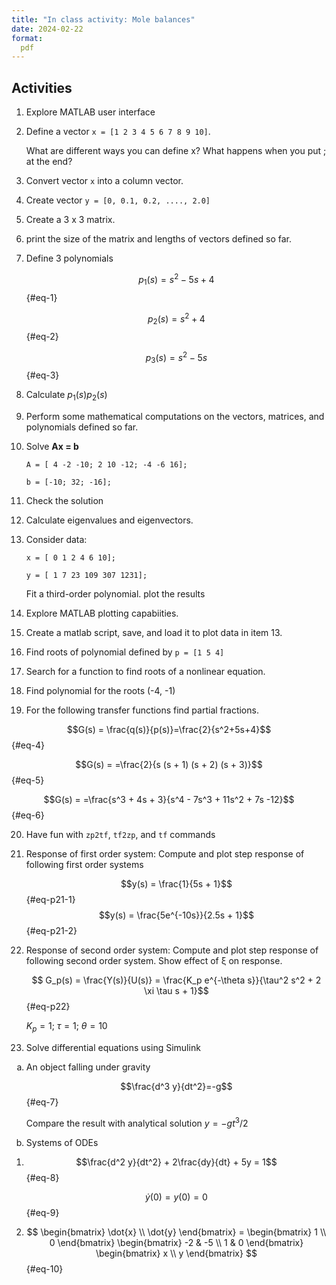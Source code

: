 ```yaml
---
title: "In class activity: Mole balances"
date: 2024-02-22
format:
  pdf
---
```


## Activities

1. Explore MATLAB user interface

2. Define a vector `x = [1 2 3 4 5 6 7 8 9 10]`. 

   What are different ways you can define x? What happens when you put ; at the end?

3. Convert vector `x` into a column vector.

4. Create vector `y = [0, 0.1, 0.2, ...., 2.0]`

5. Create a 3 x 3 matrix.

6. print the size of the matrix and lengths of vectors defined so far. 

7. Define 3 polynomials 

   $$p_1(s) = s^2 - 5s + 4$${#eq-1} 
   
   $$p_2(s) = s^2 + 4$${#eq-2}

   $$p_3(s) = s^2 - 5s$${#eq-3}

8. Calculate $p_1(s)p_2(s)$

9. Perform some mathematical computations on the vectors, matrices, and
   polynomials defined so far. 

10. Solve **Ax = b**

    `A = [ 4 -2 -10; 2 10 -12; -4 -6 16];`

    `b = [-10; 32; -16];`

11. Check the solution

12. Calculate eigenvalues and eigenvectors. 

13. Consider data:

    `x = [ 0 1 2 4 6 10];`

    `y = [ 1 7 23 109 307 1231];`

    Fit a third-order polynomial. plot the results

14. Explore MATLAB plotting capabiities. 

15. Create a matlab script, save, and load it to plot data in item 13. 

16. Find roots of polynomial defined by `p = [1 5 4]`

17. Search for a function to find roots of a nonlinear equation.

18. Find polynomial for the roots (-4, -1) 

19. For the following transfer functions find partial fractions.

   $$G(s) = \frac{q(s)}{p(s)}=\frac{2}{s^2+5s+4}$${#eq-4}

   $$G(s) = =\frac{2}{s (s + 1) (s + 2) (s + 3)}$${#eq-5}

   $$G(s) = =\frac{s^3 + 4s + 3}{s^4 - 7s^3 + 11s^2 + 7s -12}$${#eq-6}

20. Have fun with `zp2tf`, `tf2zp`, and `tf` commands

21. Response of first order system: Compute and plot step response of following
    first order systems

    $$y(s) = \frac{1}{5s + 1}$${#eq-p21-1}
    $$y(s) = \frac{5e^{-10s}}{2.5s + 1}$${#eq-p21-2}

22. Response of second order system: Compute and plot step response of following
    second order system. Show effect of ξ on response.
  
    $$ G_p(s) = \frac{Y(s)}{U(s)} = \frac{K_p e^{-\theta s}}{\tau^2 s^2 + 2 \xi \tau s + 1}$${#eq-p22}

    $K_p = 1$; $\tau = 1$; $\theta = 10$

23. Solve differential equations using Simulink

a)  An object falling under gravity

    $$\frac{d^3 y}{dt^2}=-g$${#eq-7}

    Compare the result with analytical solution $y = -gt^3/2$

b)  Systems of ODEs

1.  $$\frac{d^2 y}{dt^2} + 2\frac{dy}{dt} + 5y = 1$${#eq-8}

    $$\dot{y}(0) = y(0) = 0$${#eq-9}

2. $$
      \begin{bmatrix} 
        \dot{x}  \\
        \dot{y} 
      \end{bmatrix}
    =
      \begin{bmatrix} 
       1  \\
       0 
      \end{bmatrix}
      \begin{bmatrix} 
       -2 & -5  \\
        1 &  0 
      \end{bmatrix}
      \begin{bmatrix} 
        x  \\
        y 
      \end{bmatrix}
   $${#eq-10}
